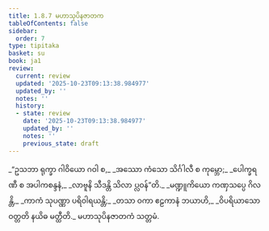 ```yaml
---
title: 1.8.7 မဟာသုပိနဇာတက
tableOfContents: false
sidebar:
  order: 7
type: tipitaka
basket: su
book: ja1
review:
  current: review
  updated: '2025-10-23T09:13:38.984977'
  updated_by: ''
  notes: ''
  history:
  - state: review
    date: '2025-10-23T09:13:38.984977'
    updated_by: ''
    notes: ''
    previous_state: draft
---
```



<ReviewStatus review={frontmatter.review} showDetails={true} />

<HypothesisAnnotation frontmatter={frontmatter} />

<DynamicBreadcrumb />

<Division number="77" book="ja1" e="ch" v="22" p="18">

<Paragraph number="169" type="verses" book="ja1">
_“ဥသဘာ ရုက္ခာ ဂါဝိယော ဂဝါ စ,_  
_အဿော ကံသော သိင်္ဂါလီ စ ကုမ္ဘော;_  
_ပေါက္ခရဏီ စ အပါကစန္ဒနံ,_  
_လာဗူနိ သီဒန္တိ သိလာ ပ္လဝန်”တိ._  

</Paragraph>

<Paragraph number="170" type="verses" book="ja1">
_မဏ္ဍူကိယော ကဏှသပ္ပေ ဂိလန္တိ,_  
_ကာကံ သုပဏ္ဏာ ပရိဝါရယန္တိ;_  
_တသာ ဝကာ ဧဠကာနံ ဘယာဟိ,_  
_ဝိပရိယာသော ဝတ္တတိ နယိဓ မတ္ထီတိ._  


</Paragraph>
</Division>

<Paragraph number="171" type="center" book="ja1">
မဟာသုပိနဇာတကံ သတ္တမံ.
</Paragraph>